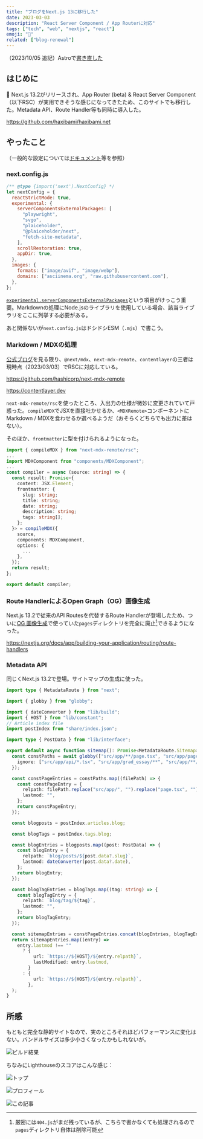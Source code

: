 ```yaml
---
title: "ブログをNext.js 13に移行した"
date: 2023-03-03
description: "React Server Component / App Routerに対応"
tags: ["tech", "web", "nextjs", "react"]
emoji: "📝"
related: ["blog-renewal"]
---
```


（2023/10/05 追記）Astroで[書き直した](/blog/posts/blog-astro-renewal)

## はじめに

:tada: Next.js 13.2がリリースされ、App Router (beta) & React Server Component（以下RSC）が実用できそうな感じになってきたため、このサイトでも移行した。Metadata API、Route Handler等も同時に導入した。

https://github.com/haxibami/haxibami.net

## やったこと

（一般的な設定については[ドキュメント](https://nextjs.org/docs/app)等を参照）

### next.config.js

```js title="next.config.mjs" {5-11}
/** @type {import('next').NextConfig} */
let nextConfig = {
  reactStrictMode: true,
  experimental: {
    serverComponentsExternalPackages: [
      "playwright",
      "svgo",
      "plaiceholder",
      "@plaiceholder/next",
      "fetch-site-metadata",
    ],
    scrollRestoration: true,
    appDir: true,
  },
  images: {
    formats: ["image/avif", "image/webp"],
    domains: ["asciinema.org", "raw.githubusercontent.com"],
  },
};
```

[`experimental.serverComponentsExternalPackages`](https://nextjs.org/docs/app/api-reference/next-config-js/serverComponentsExternalPackages)という項目がけっこう重要。Markdownの処理にNode.jsのライブラリを使用している場合、該当ライブラリをここに列挙する必要がある。

あと関係ないが`next.config.js`はドシドシESM（`.mjs`）で書こう。

### Markdown / MDXの処理

[公式ブログ](https://nextjs.org/blog/next-13-2)を見る限り、`@next/mdx`、`next-mdx-remote`、`contentlayer`の三者は現時点（2023/03/03）でRSCに対応している。

https://github.com/hashicorp/next-mdx-remote

https://contentlayer.dev

`next-mdx-remote/rsc`を使ったところ、入出力の仕様が微妙に変更されていて戸惑った。`compileMDX`でJSXを直接吐かせるか、`<MDXRemote>`コンポーネントにMarkdown / MDXを食わせるか選べるようだ（おそらくどちらでも出力に差はない）。

そのほか、`frontmatter`に型を付けられるようになった。

```ts title="lib/compiler.ts" {8-14}
import { compileMDX } from "next-mdx-remote/rsc";
...
import MDXComponent from "components/MDXComponent";
...
const compiler = async (source: string) => {
  const result: Promise<{
    content: JSX.Element;
    frontmatter: {
      slug: string;
      title: string;
      date: string;
      description: string;
      tags: string[];
    };
  }> = compileMDX({
    source,
    components: MDXComponent,
    options: {
      ...
    },
  });
  return result;
};

export default compiler;
```

### Route HandlerによるOpen Graph（OG）画像生成

Next.js 13.2で従来のAPI Routesを代替するRoute Handlerが登場したため、ついに[OG 画像生成](/blog/posts/blog-renewal#og-画像の生成)で使っていた`pages`ディレクトリを完全に廃止[^1]できるようになった。

[^1]: 厳密には`404.js`がまだ残っているが、こちらで書かなくても処理されるので`pages`ディレクトリ自体は削除可能

https://nextjs.org/docs/app/building-your-application/routing/route-handlers

### Metadata API

同じくNext.js 13.2で登場。サイトマップの生成に使った。

```ts title="src/app/sitemap.ts"
import type { MetadataRoute } from "next";

import { globby } from "globby";

import { dateConverter } from "lib/build";
import { HOST } from "lib/constant";
// Article index file
import postIndex from "share/index.json";

import type { PostData } from "lib/interface";

export default async function sitemap(): Promise<MetadataRoute.Sitemap> {
  const constPaths = await globby(["src/app/**/page.tsx", "src/app/page.tsx"], {
    ignore: ["src/app/api/*.tsx", "src/app/grad_essay/**", "src/app/**/[*/**"],
  });

  const constPageEntries = constPaths.map((filePath) => {
    const constPageEntry = {
      relpath: filePath.replace("src/app/", "").replace("page.tsx", ""),
      lastmod: "",
    };
    return constPageEntry;
  });

  const blogposts = postIndex.articles.blog;

  const blogTags = postIndex.tags.blog;

  const blogEntries = blogposts.map((post: PostData) => {
    const blogEntry = {
      relpath: `blog/posts/${post.data?.slug}`,
      lastmod: dateConverter(post.data?.date),
    };
    return blogEntry;
  });

  const blogTagEntries = blogTags.map((tag: string) => {
    const blogTagEntry = {
      relpath: `blog/tag/${tag}`,
      lastmod: "",
    };
    return blogTagEntry;
  });

  const sitemapEntries = constPageEntries.concat(blogEntries, blogTagEntries);
  return sitemapEntries.map((entry) =>
    entry.lastmod !== ""
      ? {
          url: `https://${HOST}/${entry.relpath}`,
          lastModified: entry.lastmod,
        }
      : {
          url: `https://${HOST}/${entry.relpath}`,
        },
  );
}
```

## 所感

もともと完全な静的サイトなので、実のところそれほどパフォーマンスに変化はない。バンドルサイズは多少小さくなったかもしれないが。

![ビルド結果](../../assets/image/bundlesize_next13.png)

ちなみにLighthouseのスコアはこんな感じ：

![トップ](../../assets/image/lighthouse_0.png)

![プロフィール](../../assets/image/lighthouse_1.png)

![この記事](../../assets/image/lighthouse_2.png)
